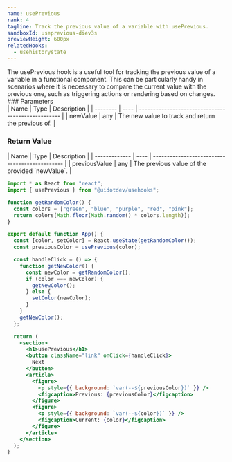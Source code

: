 ```yaml
---
name: usePrevious
rank: 4
tagline: Track the previous value of a variable with usePrevious.
sandboxId: useprevious-diev3s
previewHeight: 600px
relatedHooks:
  - usehistorystate
---
```



<HookDescription name={frontmatter.name}>
  The usePrevious hook is a useful tool for tracking the previous value of a
  variable in a functional component. This can be particularly handy in
  scenarios where it is necessary to compare the current value with the previous
  one, such as triggering actions or rendering based on changes.
</HookDescription>

<div class="reference">
  ### Parameters

  <div class="table-container">
  | Name     | Type | Description                                        |
  | -------- | ---- | -------------------------------------------------- |
  | newValue | any  | The new value to track and return the previous of. |
  </div>

  ### Return Value

  <div class="table-container">
  | Name          | Type | Description                                    |
  | ------------- | ---- | ---------------------------------------------- |
  | previousValue | any  | The previous value of the provided `newValue`. |
  </div>
</div>

<CodePreview
  sandboxId={frontmatter.sandboxId}
  previewHeight={frontmatter.previewHeight}
/>

<StaticCodeContainer>

```jsx
import * as React from "react";
import { usePrevious } from "@uidotdev/usehooks";

function getRandomColor() {
  const colors = ["green", "blue", "purple", "red", "pink"];
  return colors[Math.floor(Math.random() * colors.length)];
}

export default function App() {
  const [color, setColor] = React.useState(getRandomColor());
  const previousColor = usePrevious(color);

  const handleClick = () => {
    function getNewColor() {
      const newColor = getRandomColor();
      if (color === newColor) {
        getNewColor();
      } else {
        setColor(newColor);
      }
    }
    getNewColor();
  };

  return (
    <section>
      <h1>usePrevious</h1>
      <button className="link" onClick={handleClick}>
        Next
      </button>
      <article>
        <figure>
          <p style={{ background: `var(--${previousColor})` }} />
          <figcaption>Previous: {previousColor}</figcaption>
        </figure>
        <figure>
          <p style={{ background: `var(--${color})` }} />
          <figcaption>Current: {color}</figcaption>
        </figure>
      </article>
    </section>
  );
}
```

</StaticCodeContainer>
